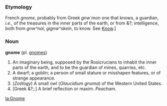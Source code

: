 <!-- The Greek words should probably be changed to Greek letters; the current transliterations are directly from PG. -->
<!-- I have no idea what the &?; stuff is; that's also directly from PG. -->

===Etymology===

French ''gnome'', probably
from Greek <!--Greek-->''gnw`mon'' one that knows, a guardian, ''i.e.'',
of the treasures in the inner parts of the earth, or from &?;
intelligence, both from <!--Greek-->''gnw^nai'', <!--Greek-->''gignw^skein'', to
know. See [[Know]].]


===Noun===
'''gnome''' (pl. [[gnomes]])

#An imaginary being, supposed by the Rosicrucians to inhabit the inner parts of the earth, and to be the guardian of mines, quarries, etc.
#A dwarf; a goblin; a person of small stature or misshapen features, or of strange appearance.
#(''Zoölogy'') A small owl (''Glaucidium gnoma'') of the Western United States.
#[Greek &?;.] A brief reflection or maxim.  ''Peacham.''

[[la:Gnome]]